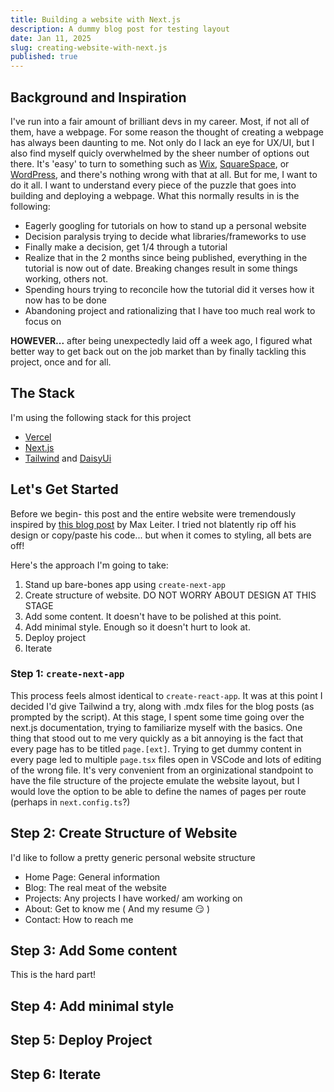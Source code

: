 ```yaml
---
title: Building a website with Next.js
description: A dummy blog post for testing layout
date: Jan 11, 2025
slug: creating-website-with-next.js
published: true
---
```



## Background and Inspiration

I've run into a fair amount of brilliant devs in my career. Most, if not all of them, have a webpage. 
For some reason the thought of creating a webpage has always been daunting to me. 
Not only do I lack an eye for UX/UI, but I also find myself quicly overwhelmed by the sheer number of options out there.
It's 'easy' to turn to something such as [Wix](https://www.wix.com/), [SquareSpace](https://www.squarespace.com/), or [WordPress](https://wordpress.com/), and there's nothing wrong
with that at all. But for me, I want to do it all. I want to understand every piece of the puzzle that goes into building and deploying a webpage.
What this normally results in is the following: 

- Eagerly googling for tutorials on how to stand up a personal website
- Decision paralysis trying to decide what libraries/frameworks to use
- Finally make a decision, get 1/4 through a tutorial
- Realize that in the 2 months since being published, everything in the tutorial is now out of date. Breaking changes result in some things working, others not.
- Spending hours trying to reconcile how the tutorial did it verses how it now has to be done
- Abandoning project and rationalizing that I have too much real work to focus on

**HOWEVER...** after being unexpectedly laid off a week ago, I figured what better way to get back out on the job market than by finally tackling this project, once and for all.

## The Stack

I'm using the following stack for this project

- [Vercel](https://vercel.com)
- [Next.js](https://nextjs.org)
- [Tailwind](https://tailwindcss.com) and [DaisyUi](https://daisyui.com)

## Let's Get Started

Before we begin- this post and the entire website were tremendously inspired by [this blog post](https://maxleiter.com/blog/build-a-blog-with-nextjs-13) by Max Leiter. 
I tried not blatently rip off his design or copy/paste his code... but when it comes to styling, all bets are off! 

Here's the approach I'm going to take:

1. Stand up bare-bones app using `create-next-app`
2. Create structure of website. DO NOT WORRY ABOUT DESIGN AT THIS STAGE
3. Add some content. It doesn't have to be polished at this point.
4. Add minimal style. Enough so it doesn't hurt to look at. 
5. Deploy project 
6. Iterate


### Step 1: `create-next-app`

This process feels almost identical to `create-react-app`. It was at this point I decided I'd give Tailwind a try, along with .mdx
files for the blog posts (as prompted by the script). At this stage, I spent some time going over the next.js documentation, trying to familiarize myself with the basics. One thing
that stood out to me very quickly as a bit annoying is the fact that every page has to be titled `page.[ext]`. Trying to get dummy content in every page led to 
multiple `page.tsx` files open in VSCode and lots of editing of the wrong file. It's very convenient from an orginizational standpoint to have the file structure of the projecte
emulate the website layout, but I would love the option to be able to define the names of pages per route (perhaps in `next.config.ts`?)

## Step 2: Create Structure of Website

I'd like to follow a pretty generic personal website structure 

- Home Page:  General information 
- Blog: The real meat of the website
- Projects: Any projects I have worked/ am working on
- About: Get to know me ( And my resume 😏 )
- Contact: How to reach me

## Step 3: Add Some content

This is the hard part! 

## Step 4: Add minimal style

## Step 5: Deploy Project

## Step 6: Iterate 









